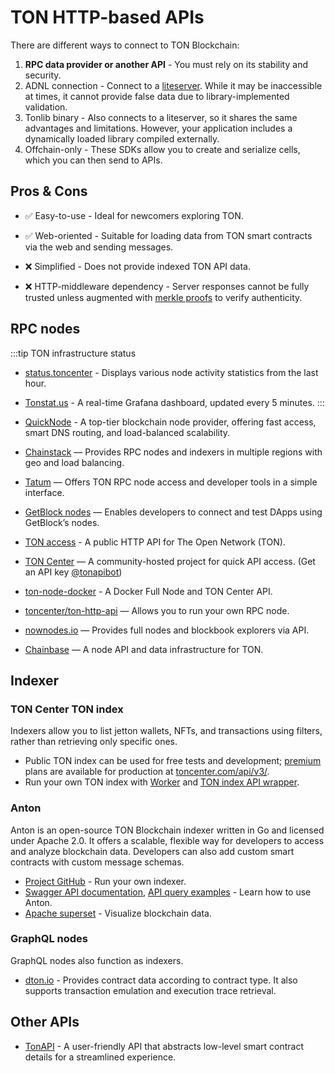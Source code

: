 
# TON HTTP-based APIs

There are different ways to connect to TON Blockchain:

1. **RPC data provider or another API** - You must rely on its stability and security.
2. ADNL connection - Connect to a [liteserver](/v3/guidelines/nodes/running-nodes/liteserver-node). While it may be inaccessible at times, it cannot provide false data due to library-implemented validation.
3. Tonlib binary - Also connects to a liteserver, so it shares the same advantages and limitations. However, your application includes a dynamically loaded library compiled externally.
4. Offchain-only - These SDKs allow you to create and serialize cells, which you can then send to APIs.

## Pros & Cons

- ✅ Easy-to-use - Ideal for newcomers exploring TON.

- ✅ Web-oriented - Suitable for loading data from TON smart contracts via the web and sending messages.

- ❌ Simplified - Does not provide indexed TON API data.

- ❌ HTTP-middleware dependency - Server responses cannot be fully trusted unless augmented with [merkle proofs](/v3/documentation/data-formats/tlb/proofs) to verify authenticity.

## RPC nodes

:::tip TON infrastructure status

- [status.toncenter](https://status.toncenter.com/) - Displays various node activity statistics from the last hour.

- [Tonstat.us](https://tonstat.us/) - A real-time Grafana dashboard, updated every 5 minutes.
  :::

- [QuickNode](https://www.quicknode.com/chains/ton?utm_source=ton-docs) - A top-tier blockchain node provider, offering fast access, smart DNS routing, and load-balanced scalability.

- [Chainstack](https://chainstack.com/build-better-with-ton/) — Provides RPC nodes and indexers in multiple regions with geo and load balancing.

- [Tatum](https://docs.tatum.io/reference/rpc-ton) — Offers TON RPC node access and developer tools in a simple interface.

- [GetBlock nodes](https://getblock.io/nodes/ton/) — Enables developers to connect and test DApps using GetBlock’s nodes.

- [TON access](https://www.orbs.com/ton-access/) - A public HTTP API for The Open Network (TON).

- [TON Center](https://toncenter.com/api/v2/) — A community-hosted project for quick API access. (Get an API key [@tonapibot](https://t.me/tonapibot))

- [ton-node-docker](https://github.com/fmira21/ton-node-docker) - A Docker Full Node and TON Center API.

- [toncenter/ton-http-api](https://github.com/toncenter/ton-http-api) — Allows you to run your own RPC node.

- [nownodes.io](https://nownodes.io/nodes) — Provides full nodes and blockbook explorers via API.

- [Chainbase](https://chainbase.com/chainNetwork/TON) — A node API and data infrastructure for TON.

## Indexer

### TON Center TON index

Indexers allow you to list jetton wallets, NFTs, and transactions using filters, rather than retrieving only specific ones.

- Public TON index can be used for free tests and development; [premium](https://t.me/tonapibot) plans are available for production at [toncenter.com/api/v3/](https://toncenter.com/api/v3/).
- Run your own TON index with [Worker](https://github.com/toncenter/ton-index-worker/tree/36134e7376986c5517ee65e6a1ddd54b1c76cdba) and [TON index API wrapper](https://github.com/toncenter/ton-indexer).

### Anton

Anton is an open-source TON Blockchain indexer written in Go and licensed under Apache 2.0. It offers a scalable, flexible way for developers to access and analyze blockchain data. Developers can also add custom smart contracts with custom message schemas.

- [Project GitHub](https://github.com/tonindexer/anton) - Run your own indexer.
- [Swagger API documentation](https://github.com/tonindexer/anton), [API query examples](https://github.com/tonindexer/anton/blob/main/docs/API.md) - Learn how to use Anton.
- [Apache superset](https://github.com/tonindexer/anton) - Visualize blockchain data.

### GraphQL nodes

GraphQL nodes also function as indexers.

- [dton.io](https://dton.io/graphql) - Provides contract data according to contract type. It also supports transaction emulation and execution trace retrieval.

## Other APIs

- [TonAPI](https://docs.tonconsole.com/tonapi) - A user-friendly API that abstracts low-level smart contract details for a streamlined experience.

<Feedback />
